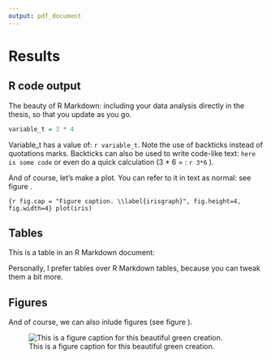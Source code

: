 ---
output: pdf_document
---

# Results

## R code output

The beauty of R Markdown: including your data analysis directly in the thesis, so that you update as you go.

```{r}
variable_t = 3 * 4
```

Variable_t has a value of: `r variable_t`. Note the use of backticks instead of quotations marks. Backticks can also be used to write code-like text: `here is some code` or even do a quick calculation (3 * 6 = : `r 3*6` ).

And of course, let's make a plot. You can refer to it in text as normal: see figure \ref{irisgraph}.

```{r fig.cap = "Figure caption. \\label{irisgraph}", fig.height=4, fig.width=4}
plot(iris)
```


## Tables

This is a \LaTeX  table in an R Markdown document:

\begin{table}
\centering
\caption{This is a table with info}
\label{table-paramvalues}
\begin{tabular}{ p{4cm} p{4cm} p{4cm} }
\hline \\ [-1.5ex]
colname & colname & colname \\ [1ex]
\hline \\ [-1.5ex]
Info & info & info \\ [1ex]
Info & info & info \\ [1ex]
Info & info & info \\ [1ex]
\hline
\end{tabular}
\end{table}

\begin{longtable}{|c|c|c|c|}
\caption{A simple longtable example}\\
\hline
\textbf{First entry} & \textbf{Second entry} & \textbf{Third entry} & \textbf{Fourth entry} \\
\hline
\endfirsthead
\multicolumn{4}{c}%
{\tablename\ \thetable\ -- \textit{Continued from previous page}} \\
\hline
\textbf{First entry} & \textbf{Second entry} & \textbf{Third entry} & \textbf{Fourth entry} \\
\hline
\endhead
\hline \multicolumn{4}{r}{\textit{Continued on next page}} \\
\endfoot
\hline
\endlastfoot
1 & 2 & 3 & 4 \\ 1 & 2 & 3 & 4 \\ 1 & 2 & 3 & 4 \\ 1 & 2 & 3 & 4 \\
1 & 2 & 3 & 4 \\ 1 & 2 & 3 & 4 \\ 1 & 2 & 3 & 4 \\ 1 & 2 & 3 & 4 \\
1 & 2 & 3 & 4 \\ 1 & 2 & 3 & 4 \\ 1 & 2 & 3 & 4 \\ 1 & 2 & 3 & 4 \\
1 & 2 & 3 & 4 \\ 1 & 2 & 3 & 4 \\ 1 & 2 & 3 & 4 \\ 1 & 2 & 3 & 4 \\
1 & 2 & 3 & 4 \\ 1 & 2 & 3 & 4 \\ 1 & 2 & 3 & 4 \\ 1 & 2 & 3 & 4 \\
1 & 2 & 3 & 4 \\ 1 & 2 & 3 & 4 \\ 1 & 2 & 3 & 4 \\ 1 & 2 & 3 & 4 \\
1 & 2 & 3 & 4 \\ 1 & 2 & 3 & 4 \\ 1 & 2 & 3 & 4 \\ 1 & 2 & 3 & 4 \\
1 & 2 & 3 & 4 \\ 1 & 2 & 3 & 4 \\ 1 & 2 & 3 & 4 \\ 1 & 2 & 3 & 4 \\
1 & 2 & 3 & 4 \\ 1 & 2 & 3 & 4 \\ 1 & 2 & 3 & 4 \\ 1 & 2 & 3 & 4 \\
1 & 2 & 3 & 4 \\ 1 & 2 & 3 & 4 \\ 1 & 2 & 3 & 4 \\ 1 & 2 & 3 & 4 \\
1 & 2 & 3 & 4 \\ 1 & 2 & 3 & 4 \\ 1 & 2 & 3 & 4 \\ 1 & 2 & 3 & 4 \\
1 & 2 & 3 & 4 \\ 1 & 2 & 3 & 4 \\ 1 & 2 & 3 & 4 \\ 1 & 2 & 3 & 4 \\
\end{longtable}

Personally, I prefer \LaTeX tables over R Markdown tables, because you can tweak them a bit more.

## Figures

And of course, we can also inlude figures (see figure \ref{figurelabel}).

![This is a figure caption for this beautiful green creation. \label{figurelabel}](figure1.png)

